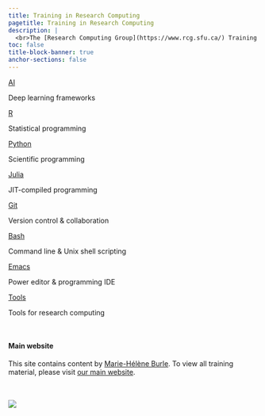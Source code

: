 ```yaml
---
title: Training in Research Computing
pagetitle: Training in Research Computing
description: |
  <br>The [Research Computing Group](https://www.rcg.sfu.ca/) Training Team at [Simon Fraser University](https://www.sfu.ca/) offers **workshops, courses, and webinars in high-performance research computing** for researchers at Canadian post-secondary institutions. We work in collaboration with other universities from British Columbia, Alberta, Saskatchewan, and Manitoba under the umbrella of the [Digital Research Alliance of Canada](https://alliancecan.ca/).
toc: false
title-block-banner: true
anchor-sections: false
---
```


:::{layout="[[5, 5, 5, 5], [5, 5, 5, 5]]"}

:::{.card .mb-3}

:::{.card-body}

[AI](/ai/index.qmd){.card-title .stretched-link}

[Deep learning frameworks]{.text-muted}

:::

:::

:::{.card .mb-3}

:::{.card-body}

[R](/r/index.qmd){.card-title .stretched-link}

[Statistical programming]{.text-muted}

:::

:::

:::{.card .mb-3}

:::{.card-body}

[Python](/python/index.qmd){.card-title .stretched-link}

[Scientific programming]{.text-muted}

:::

:::

:::{.card .mb-3}

:::{.card-body}

[Julia](/julia/index.qmd){.card-title .stretched-link}

[JIT-compiled programming]{.text-muted}

:::

:::

:::{.card .mb-3}

:::{.card-body}

[Git](/git/index.qmd){.card-title .stretched-link}

[Version control & collaboration]{.text-muted}

:::

:::

:::{.card .mb-3}

:::{.card-body}

[Bash](/bash/index.qmd){.card-title .stretched-link}

[Command line & Unix shell scripting]{.text-muted}

:::

:::

:::{.card .mb-3}

:::{.card-body}

[Emacs](/emacs/index.qmd){.card-title .stretched-link}

[Power editor & programming IDE]{.text-muted}

:::

:::

:::{.card .mb-3}

:::{.card-body}

[Tools](/tools/index.qmd){.card-title .stretched-link}

[Tools for research computing]{.text-muted}

:::

:::

:::

<br>

:::{.small}

#### Main website

This site contains content by [Marie-Hélène Burle](https://www.sfu.ca/~msb2/). To view all training material, please visit [our main website](https://training.westdri.ca/).
<br><br>

:::
<br>
![](/img/logo_sfudrac.png){fig-alt="frontlogo"}
